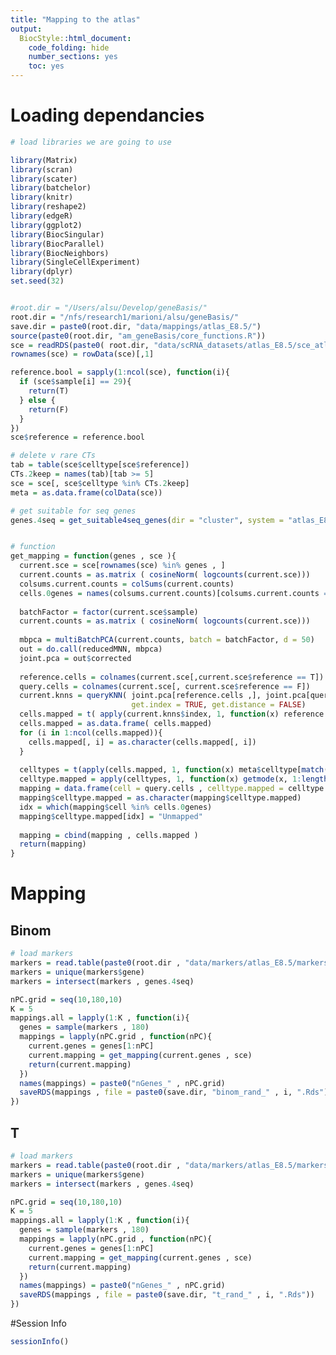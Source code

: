 ```yaml
---
title: "Mapping to the atlas"
output:
  BiocStyle::html_document:
    code_folding: hide
    number_sections: yes
    toc: yes  
---
```

# Loading dependancies


```r
# load libraries we are going to use

library(Matrix)
library(scran)
library(scater)
library(batchelor)
library(knitr)
library(reshape2)
library(edgeR)
library(ggplot2)
library(BiocSingular)
library(BiocParallel)
library(BiocNeighbors)
library(SingleCellExperiment)
library(dplyr)
set.seed(32)


#root.dir = "/Users/alsu/Develop/geneBasis/"
root.dir = "/nfs/research1/marioni/alsu/geneBasis/"
save.dir = paste0(root.dir, "data/mappings/atlas_E8.5/")
source(paste0(root.dir, "am_geneBasis/core_functions.R"))
sce = readRDS(paste0( root.dir, "data/scRNA_datasets/atlas_E8.5/sce_atlas_E8.5.Rds"))
rownames(sce) = rowData(sce)[,1]

reference.bool = sapply(1:ncol(sce), function(i){
  if (sce$sample[i] == 29){
    return(T)
  } else {
    return(F)
  }
})
sce$reference = reference.bool

# delete v rare CTs
tab = table(sce$celltype[sce$reference])
CTs.2keep = names(tab)[tab >= 5]
sce = sce[, sce$celltype %in% CTs.2keep] 
meta = as.data.frame(colData(sce))

# get suitable for seq genes
genes.4seq = get_suitable4seq_genes(dir = "cluster", system = "atlas_E8.5" , mean.thresh = 7, max.thresh = 350)


# function
get_mapping = function(genes , sce ){
  current.sce = sce[rownames(sce) %in% genes , ]
  current.counts = as.matrix ( cosineNorm( logcounts(current.sce)))
  colsums.current.counts = colSums(current.counts)
  cells.0genes = names(colsums.current.counts)[colsums.current.counts == 0]
  
  batchFactor = factor(current.sce$sample)
  current.counts = as.matrix ( cosineNorm( logcounts(current.sce)))
  
  mbpca = multiBatchPCA(current.counts, batch = batchFactor, d = 50)
  out = do.call(reducedMNN, mbpca)
  joint.pca = out$corrected
  
  reference.cells = colnames(current.sce[,current.sce$reference == T])
  query.cells = colnames(current.sce[, current.sce$reference == F])
  current.knns = queryKNN( joint.pca[reference.cells ,], joint.pca[query.cells ,], k = 10,
                           get.index = TRUE, get.distance = FALSE)
  cells.mapped = t( apply(current.knns$index, 1, function(x) reference.cells[x]) )
  cells.mapped = as.data.frame( cells.mapped) 
  for (i in 1:ncol(cells.mapped)){
    cells.mapped[, i] = as.character(cells.mapped[, i])
  }
  
  celltypes = t(apply(cells.mapped, 1, function(x) meta$celltype[match(x, meta$cell)]))
  celltype.mapped = apply(celltypes, 1, function(x) getmode(x, 1:length(x)))
  mapping = data.frame(cell = query.cells , celltype.mapped = celltype.mapped , n.genes = length(genes))
  mapping$celltype.mapped = as.character(mapping$celltype.mapped)
  idx = which(mapping$cell %in% cells.0genes)
  mapping$celltype.mapped[idx] = "Unmapped" 
  
  mapping = cbind(mapping , cells.mapped )
  return(mapping)
}


```

# Mapping

## Binom

```r


# load markers
markers = read.table(paste0(root.dir , "data/markers/atlas_E8.5/markers__binom.tab") , header = T, sep = "\t")
markers = unique(markers$gene)
markers = intersect(markers , genes.4seq)

nPC.grid = seq(10,180,10) 
K = 5
mappings.all = lapply(1:K , function(i){
  genes = sample(markers , 180)
  mappings = lapply(nPC.grid , function(nPC){
    current.genes = genes[1:nPC]
    current.mapping = get_mapping(current.genes , sce)
    return(current.mapping)
  })
  names(mappings) = paste0("nGenes_" , nPC.grid)
  saveRDS(mappings , file = paste0(save.dir, "binom_rand_" , i, ".Rds"))
})


```

## T

```r


# load markers
markers = read.table(paste0(root.dir , "data/markers/atlas_E8.5/markers__t.tab") , header = T, sep = "\t")
markers = unique(markers$gene)
markers = intersect(markers , genes.4seq)

nPC.grid = seq(10,180,10) 
K = 5
mappings.all = lapply(1:K , function(i){
  genes = sample(markers , 180)
  mappings = lapply(nPC.grid , function(nPC){
    current.genes = genes[1:nPC]
    current.mapping = get_mapping(current.genes , sce)
    return(current.mapping)
  })
  names(mappings) = paste0("nGenes_" , nPC.grid)
  saveRDS(mappings , file = paste0(save.dir, "t_rand_" , i, ".Rds"))
})


```

#Session Info

```r
sessionInfo()
```
